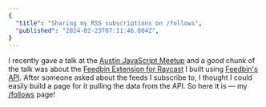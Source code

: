 ```yaml
---
{
  "title": "Sharing my RSS subscriptions on /follows",
  "published": "2024-02-23T07:11:46.804Z",
}
---
```


I recently gave a talk at the [Austin JavaScript Meetup](https://austinjavascript.com/posts/meetups/2024/02/20/) and
a good chunk of the talk was about the [Feedbin Extension for Raycast](https://www.raycast.com/third774/feedbin) I built
using [Feedbin's API](https://github.com/feedbin/feedbin-api). After someone asked about the feeds I subscribe to, I
thought I could easily build a page for it pulling the data from the API. So here it is — my [/follows](/follows) page!
